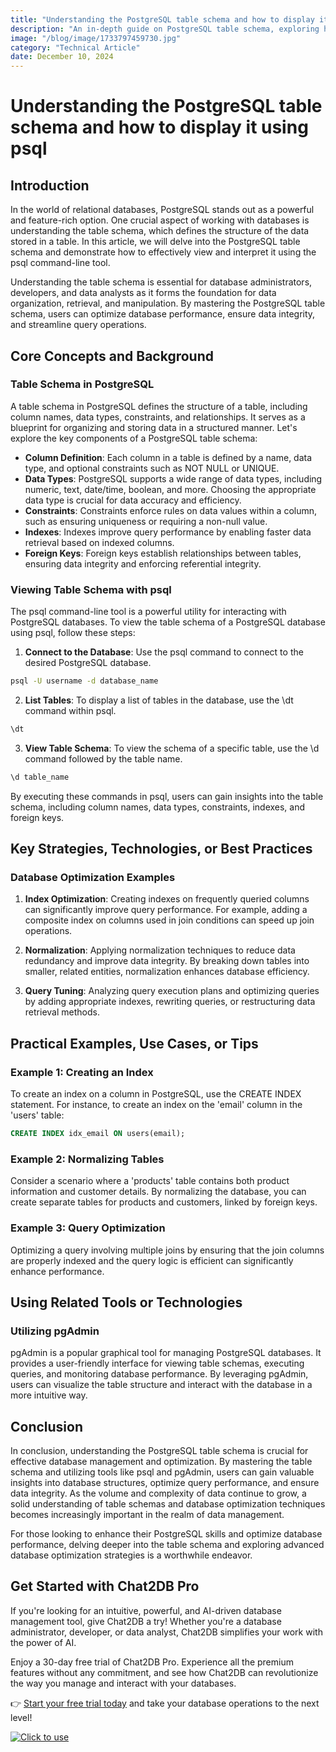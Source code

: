 ```yaml
---
title: "Understanding the PostgreSQL table schema and how to display it using psql"
description: "An in-depth guide on PostgreSQL table schema, exploring how to view and understand it using psql command-line tool."
image: "/blog/image/1733797459730.jpg"
category: "Technical Article"
date: December 10, 2024
---
```


# Understanding the PostgreSQL table schema and how to display it using psql


<Authors date="December 10, 2024">
  <Author name="Ethan Clarke" link="https://chat2db.ai" />
</Authors>

## Introduction

In the world of relational databases, PostgreSQL stands out as a powerful and feature-rich option. One crucial aspect of working with databases is understanding the table schema, which defines the structure of the data stored in a table. In this article, we will delve into the PostgreSQL table schema and demonstrate how to effectively view and interpret it using the psql command-line tool.

Understanding the table schema is essential for database administrators, developers, and data analysts as it forms the foundation for data organization, retrieval, and manipulation. By mastering the PostgreSQL table schema, users can optimize database performance, ensure data integrity, and streamline query operations.

## Core Concepts and Background

### Table Schema in PostgreSQL

A table schema in PostgreSQL defines the structure of a table, including column names, data types, constraints, and relationships. It serves as a blueprint for organizing and storing data in a structured manner. Let's explore the key components of a PostgreSQL table schema:

- **Column Definition**: Each column in a table is defined by a name, data type, and optional constraints such as NOT NULL or UNIQUE.
- **Data Types**: PostgreSQL supports a wide range of data types, including numeric, text, date/time, boolean, and more. Choosing the appropriate data type is crucial for data accuracy and efficiency.
- **Constraints**: Constraints enforce rules on data values within a column, such as ensuring uniqueness or requiring a non-null value.
- **Indexes**: Indexes improve query performance by enabling faster data retrieval based on indexed columns.
- **Foreign Keys**: Foreign keys establish relationships between tables, ensuring data integrity and enforcing referential integrity.

### Viewing Table Schema with psql

The psql command-line tool is a powerful utility for interacting with PostgreSQL databases. To view the table schema of a PostgreSQL database using psql, follow these steps:

1. **Connect to the Database**: Use the psql command to connect to the desired PostgreSQL database.

```bash
psql -U username -d database_name
```

2. **List Tables**: To display a list of tables in the database, use the \dt command within psql.

```sql
\dt
```

3. **View Table Schema**: To view the schema of a specific table, use the \d command followed by the table name.

```sql
\d table_name
```

By executing these commands in psql, users can gain insights into the table schema, including column names, data types, constraints, indexes, and foreign keys.

## Key Strategies, Technologies, or Best Practices

### Database Optimization Examples

1. **Index Optimization**: Creating indexes on frequently queried columns can significantly improve query performance. For example, adding a composite index on columns used in join conditions can speed up join operations.

2. **Normalization**: Applying normalization techniques to reduce data redundancy and improve data integrity. By breaking down tables into smaller, related entities, normalization enhances database efficiency.

3. **Query Tuning**: Analyzing query execution plans and optimizing queries by adding appropriate indexes, rewriting queries, or restructuring data retrieval methods.

## Practical Examples, Use Cases, or Tips

### Example 1: Creating an Index

To create an index on a column in PostgreSQL, use the CREATE INDEX statement. For instance, to create an index on the 'email' column in the 'users' table:

```sql
CREATE INDEX idx_email ON users(email);
```

### Example 2: Normalizing Tables

Consider a scenario where a 'products' table contains both product information and customer details. By normalizing the database, you can create separate tables for products and customers, linked by foreign keys.

### Example 3: Query Optimization

Optimizing a query involving multiple joins by ensuring that the join columns are properly indexed and the query logic is efficient can significantly enhance performance.

## Using Related Tools or Technologies

### Utilizing pgAdmin

pgAdmin is a popular graphical tool for managing PostgreSQL databases. It provides a user-friendly interface for viewing table schemas, executing queries, and monitoring database performance. By leveraging pgAdmin, users can visualize the table structure and interact with the database in a more intuitive way.

## Conclusion

In conclusion, understanding the PostgreSQL table schema is crucial for effective database management and optimization. By mastering the table schema and utilizing tools like psql and pgAdmin, users can gain valuable insights into database structures, optimize query performance, and ensure data integrity. As the volume and complexity of data continue to grow, a solid understanding of table schemas and database optimization techniques becomes increasingly important in the realm of data management.

For those looking to enhance their PostgreSQL skills and optimize database performance, delving deeper into the table schema and exploring advanced database optimization strategies is a worthwhile endeavor.


## Get Started with Chat2DB Pro

If you're looking for an intuitive, powerful, and AI-driven database management tool, give Chat2DB a try! Whether you're a database administrator, developer, or data analyst, Chat2DB simplifies your work with the power of AI.

Enjoy a 30-day free trial of Chat2DB Pro. Experience all the premium features without any commitment, and see how Chat2DB can revolutionize the way you manage and interact with your databases.

👉 [Start your free trial today](https://chat2db.ai/pricing) and take your database operations to the next level!


[![Click to use](/image/blog/bg/chat2db.jpg)](https://chat2db.ai/)
